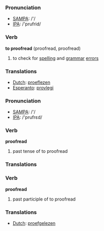 === Pronunciation ===
*[[w:SAMPA|SAMPA]]: /'/
*[[w:IPA|IPA]]: /'prufrid/

=== Verb ===

'''to proofread''' (proofread, proofread)

# to check for [[spelling]] and [[grammar]] [[error]]s

=== Translations ===
*[[Dutch]]: [[proeflezen]]
*[[Esperanto]]: [[provlegi]]

=== Pronunciation ===
*[[w:SAMPA|SAMPA]]: /'/
*[[w:IPA|IPA]]: /'prufrεd/

=== Verb ===

'''proofread'''

# past tense of to proofread

=== Translations ===

=== Verb ===

'''proofread'''

# past participle of to proofread

=== Translations ===
*[[Dutch]]: [[proefgelezen]]